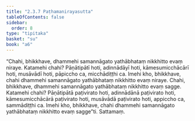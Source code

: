 ```yaml
---
title: "2.3.7 Paṭhamanirayasutta"
tableOfContents: false
sidebar:
  order: 8
type: "tipitaka"
basket: "su"
book: "a6"
---
```



<DynamicBreadcrumb />

<Division number="81" book="a6">

<Paragraph number="669" book="a6">
“Chahi, bhikkhave, dhammehi samannāgato yathābhataṃ nikkhitto evaṃ niraye. Katamehi chahi? Pāṇātipātī hoti, adinnādāyī hoti, kāmesumicchācārī hoti, musāvādī hoti, pāpiccho ca, micchādiṭṭhi ca. Imehi kho, bhikkhave, chahi dhammehi samannāgato yathābhataṃ nikkhitto evaṃ niraye.
</Paragraph>

<Paragraph number="670" book="a6">
Chahi, bhikkhave, dhammehi samannāgato yathābhataṃ nikkhitto evaṃ sagge. Katamehi chahi? Pāṇātipātā paṭivirato hoti, adinnādānā paṭivirato hoti, kāmesumicchācārā paṭivirato hoti, musāvādā paṭivirato hoti, appiccho ca, sammādiṭṭhi ca. Imehi kho, bhikkhave, chahi dhammehi samannāgato yathābhataṃ nikkhitto evaṃ sagge”ti.

</Paragraph>
</Division>

<Paragraph number="671" type="center" book="a6">
Sattamaṃ.
</Paragraph>